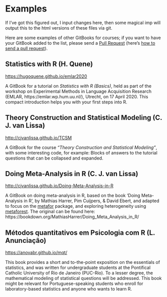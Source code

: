 # Examples

If I've got this figured out, I input changes here, then some magical imp will output this to the html versions of these files via git.

Here are some examples of other GitBooks for courses; if you want to have your GitBook added to the list, please send a [Pull Request](https://github.com/cjvanlissa/gitbook-demo/pulls) (here's [how to send a pull request](https://help.github.com/en/github/collaborating-with-issues-and-pull-requests/creating-a-pull-request)).

## Statistics with R (H. Quene)

<https://hugoquene.github.io/emlar2020>

A GitBook for a tutorial on *Statistics with R (Basics)*, held as part of the workshop on Experimental Methods in Language Acquisition Research (EMLAR, https://emlar.wp.hum.uu.nl/), Utrecht, on 17 April 2020. This compact introduction helps you with your first steps into R.

## Theory Construction and Statistical Modeling (C. J. van Lissa)

<http://cjvanlissa.github.io/TCSM>

A GitBook for the course *"Theory Construction and Statistical Modeling"*, with some interesting code, for example: Blocks of answers to the tutorial questions that can be collapsed and expanded.

## Doing Meta-Analysis in R (C. J. van Lissa)

<http://cjvanlissa.github.io/Doing-Meta-Analysis-in-R>

A GitBook on doing meta-analysis in R, based on the book ‘Doing Meta-Analysis in R’, by Mathias Harrer, Pim Cuijpers, & David Ebert, and adapted to focus on the [metafor](https://cran.r-project.org/web/packages/metafor/index.html) package, and exploring heterogeneity using [metaforest](https://cran.r-project.org/web/packages/metaforest/index.html). The original can be found here: https://bookdown.org/MathiasHarrer/Doing_Meta_Analysis_in_R/

## Métodos quantitativos em Psicologia com R (L. Anunciação)

<https://anovabr.github.io/mqt/>

This book provides a short and to-the-point exposition on the essentials of statistics, and was written for undergraduate students at the Pontifical Catholic University of Rio de Janeiro (PUC-Rio). To a lesser degree, the mathematical modeling of statistical questions will be addressed. This book might be relevant for Portuguese-speaking students who enroll for laboratory-based statistics and anyone who wants to learn R.
